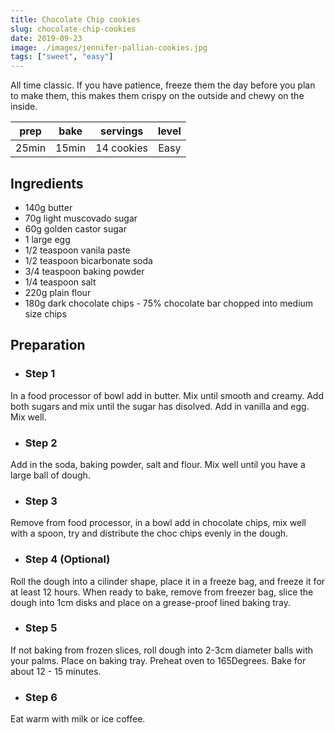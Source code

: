 ```yaml
---
title: Chocolate Chip cookies
slug: chocolate-chip-cookies
date: 2019-09-23
image: ./images/jennifer-pallian-cookies.jpg
tags: ["sweet", "easy"]
---
```


<StyledParagraph>All time classic. If you have patience, freeze them the day before you plan to make them, this makes them crispy on the outside and chewy on the inside.</StyledParagraph>

| prep | bake | servings | level |
| :-: | :-: | :-: | :-: |
| 25min | 15min | 14 cookies | Easy |


## Ingredients
- 140g butter
- 70g light muscovado sugar
- 60g golden castor sugar
- 1 large egg
- 1/2 teaspoon vanila paste
- 1/2 teaspoon bicarbonate soda
- 3/4 teaspoon baking powder
- 1/4 teaspoon salt
- 220g plain flour
- 180g dark chocolate chips - 75% chocolate bar chopped into medium size chips


## Preparation

- ### Step 1
In a food processor of bowl add in butter. Mix until smooth and creamy. Add both sugars and mix until the sugar has disolved. Add in vanilla and egg. Mix well.

- ### Step 2
Add in the soda, baking powder, salt and flour. Mix well until you have a large ball of dough.

- ### Step 3
Remove from food processor, in a bowl add in chocolate chips, mix well with a spoon, try and distribute the choc chips evenly in the dough.

- ### Step 4 (Optional)
Roll the dough into a cilinder shape, place it in a freeze bag, and freeze it for at least 12 hours. When ready to bake, remove from freezer bag, slice the dough into 1cm disks and place on a grease-proof lined baking tray.

- ### Step 5
If not baking from frozen slices, roll dough into 2-3cm diameter balls with your palms. Place on baking tray. Preheat oven to 165Degrees. Bake for about 12 - 15 minutes.

- ### Step 6
Eat warm with milk or ice coffee.
